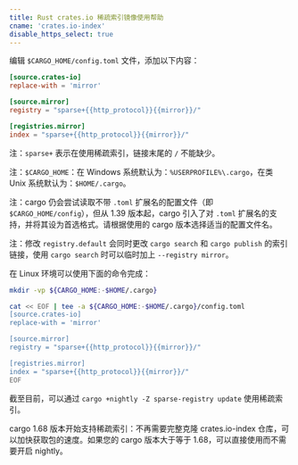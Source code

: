 ```yaml
---
title: Rust crates.io 稀疏索引镜像使用帮助
cname: 'crates.io-index'
disable_https_select: true
---
```


编辑 `$CARGO_HOME/config.toml` 文件，添加以下内容：

<CodeBlock>

```toml
[source.crates-io]
replace-with = 'mirror'

[source.mirror]
registry = "sparse+{{http_protocol}}{{mirror}}/"

[registries.mirror]
index = "sparse+{{http_protocol}}{{mirror}}/"
```

</CodeBlock>

注：`sparse+` 表示在使用稀疏索引，链接末尾的 `/` 不能缺少。

注：`$CARGO_HOME`：在 Windows 系统默认为：`%USERPROFILE%\.cargo`，在类 Unix 系统默认为：`$HOME/.cargo`。

注：cargo 仍会尝试读取不带 `.toml` 扩展名的配置文件（即 `$CARGO_HOME/config`），但从 1.39 版本起，cargo 引入了对 `.toml` 扩展名的支持，并将其设为首选格式。请根据使用的 cargo 版本选择适当的配置文件名。

注：修改 `registry.default` 会同时更改 `cargo search` 和 `cargo publish` 的索引链接，使用 `cargo search` 时可以临时加上 `--registry mirror`。

在 Linux 环境可以使用下面的命令完成：

<CodeBlock>

```bash
mkdir -vp ${CARGO_HOME:-$HOME/.cargo}

cat << EOF | tee -a ${CARGO_HOME:-$HOME/.cargo}/config.toml
[source.crates-io]
replace-with = 'mirror'

[source.mirror]
registry = "sparse+{{http_protocol}}{{mirror}}/"

[registries.mirror]
index = "sparse+{{http_protocol}}{{mirror}}/"
EOF
```

</CodeBlock>

截至目前，可以通过 `cargo +nightly -Z sparse-registry update` 使用稀疏索引。

cargo 1.68 版本开始支持稀疏索引：不再需要完整克隆 crates.io-index 仓库，可以加快获取包的速度。如果您的 cargo 版本大于等于 1.68，可以直接使用而不需要开启 nightly。
